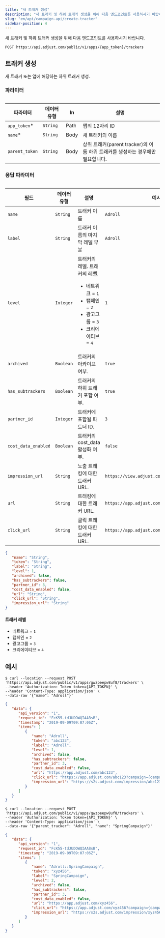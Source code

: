 ```yaml
---
title: "새 트래커 생성"
description: "새 트래커 및 하위 트래커 생성을 위해 다음 엔드포인트를 사용하시기 바랍니다."
slug: "en/api/campaign-api/create-tracker"
sidebar-position: 4
---
```

새 트래커 및 하위 트래커 생성을 위해 다음 엔드포인트를 사용하시기 바랍니다.

```http
POST https://api.adjust.com/public/v1/apps/{app_token}/trackers
```

트래커 생성
------

새 트래커 또는 앱에 해당하는 하위 트래커 생성.

### 파라미터

<table> 

|      파라미터      |  데이터 유형  |  In  |                           설명                            |
|----------------|----------|------|---------------------------------------------------------|
| `app_token`\* | `String` | Path | 앱의 12자리 ID                                              |
| `name`\*      | `String` | Body | 새 트래커의 이름                                               |
| `parent_token` | `String` | Body | 상위 트래커\(parent tracker\)의 이름 하위 트래커를 생성하는 경우에만 필요합니다. |

</Table> 

### 응답 파라미터

<table search> 

|         필드          |  데이터 유형   |                                                      설명                                                      |                     예시                      |
|---------------------|-----------|--------------------------------------------------------------------------------------------------------------|---------------------------------------------|
| `name`              | `String`  | 트래커 이름                                                                                                       | `Adroll`                                    |
| `label`             | `String`  | 트래커 이름의 마지막 레벨 부분                                                                                            | `Adroll`                                    |
| `level`             | `Integer` | 트래커의 레벨. 트래커의 레벨.<br/><ul><li>네트워크 = `1`</li><li>캠페인 = `2`</li><li>광고그룹 = `3`</li><li>크리에이티브 = `4`</li></ul> | `1`                                         |
| `archived`          | `Boolean` | 트래커의 아카이브 여부.                                                                                                | `true`                                      |
| `has_subtrackers`   | `Boolean` | 트래커의 하위 트래커 포함 여부.                                                                                           | `true`                                      |
| `partner_id`        | `Integer` | 트래커에 포함될 파트너 ID.                                                                                             | `3`                                         |
| `cost_data_enabled` | `Boolean` | 트래커의 cost\_data 활성화 여부.                                                                                     | `false`                                     |
| `impression_url`    | `String`  | 노출 트래킹에 대한 트래커 URL.                                                                                          | `https://view.adjust.com/impression/abc123` |
| `url`               | `String`  | 트래킹에 대한 트래커 URL.                                                                                             | `https://app.adjust.com/abc123`             |
| `click_url`         | `String`  | 클릭 트래킹에 대한 트래커 URL.                                                                                          | `https://app.adjust.com/abc123`             |

</Table> 

```json
{
   "name": "String",
   "token": "String",
   "label": "String",
   "level": 1,
   "archived": false,
   "has_subtrackers": false,
   "partner_id": 3,
   "cost_data_enabled": false,
   "url": "String",
   "click_url": "String",
   "impression_url": "String"
}
```

#### 트래커 레벨

* 네트워크 = `1`
* 캠페인 = `2`
* 광고그룹 = `3`
* 크리에이티브 = `4`

예시
---

<tabs> <tab title="Tracker" sync="tracker"> 

```console
$ curl --location --request POST 'https://api.adjust.com/public/v1/apps/gwzpeepw8uf8/trackers' \
--header 'Authorization: Token token={API_TOKEN}' \
--header 'Content-Type: application/json' \
--data-raw '{"name": "Adroll"}'
```

```json
{
   "data": {
      "api_version": "1",
      "request_id": "FcK55-tdJUDOWQIAABsB",
      "timestamp": "2019-09-09T09:07:06Z",
      "items": [
         {
            "name": "Adroll",
            "token": "abc123",
            "label": "Adroll",
            "level": 1,
            "archived": false,
            "has_subtrackers": false,
            "partner_id": 3,
            "cost_data_enabled": false,
            "url": "https://app.adjust.com/abc123",
            "click_url": "https://app.adjust.com/abc123?campaign={campaign_name}&idfa={idfa}&deeplink=http%3A%2F%2Fa.b%2Fc%3Fd%3D1%26e%3D%%MACROS%%",
            "impression_url": "https://s2s.adjust.com/impression/abc123?campaign={campaign_name}&idfa={idfa}&s2s=1"
         }
      ]
   }
}
```

</Tab> <tab title="하위 트래커" sync="subtracker"> 

```console
$ curl --location --request POST 'https://api.adjust.com/public/v1/apps/gwzpeepw8uf8/trackers' \
--header 'Authorization: Token token={API_TOKEN}' \
--header 'Content-Type: application/json' \
--data-raw '{"parent_tracker": "Adroll", "name": "SpringCampaign"}'
```

```json
{
   "data": {
      "api_version": "1",
      "request_id": "FcK55-tdJUDOWQIAABsB",
      "timestamp": "2019-09-09T09:07:06Z",
      "items": [
         {
            "name": "Adroll::SpringCampaign",
            "token": "xyz456",
            "label": "SpringCampaign",
            "level": 2,
            "archived": false,
            "has_subtrackers": false,
            "partner_id": 3,
            "cost_data_enabled": false,
            "url": "https://app.adjust.com/xyz456",
            "click_url": "https://app.adjust.com/xyz456?campaign={campaign_name}&idfa={idfa}&deeplink=http%3A%2F%2Fa.b%2Fc%3Fd%3D1%26e%3D%%MACROS%%",
            "impression_url": "https://s2s.adjust.com/impression/xyz456?campaign={campaign_name}&idfa={idfa}&s2s=1"
         }
      ]
   }
}
```

</Tab> </Tabs>

